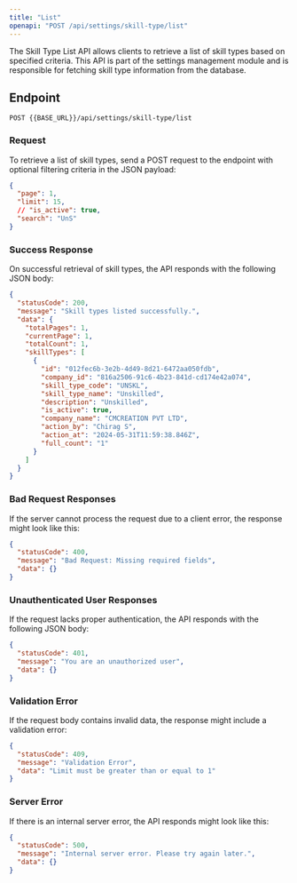---
title: "List"
openapi: "POST /api/settings/skill-type/list"
---

The Skill Type List API allows clients to retrieve a list of skill types based on specified criteria. This API is part of the settings management module and is responsible for fetching skill type information from the database.

## Endpoint

`POST {{BASE_URL}}/api/settings/skill-type/list`

### Request

To retrieve a list of skill types, send a POST request to the endpoint with optional filtering criteria in the JSON payload:

```json
{
  "page": 1,
  "limit": 15,
  // "is_active": true,
  "search": "UnS"
}
```

### Success Response

On successful retrieval of skill types, the API responds with the following JSON body:

```json
{
  "statusCode": 200,
  "message": "Skill types listed successfully.",
  "data": {
    "totalPages": 1,
    "currentPage": 1,
    "totalCount": 1,
    "skillTypes": [
      {
        "id": "012fec6b-3e2b-4d49-8d21-6472aa050fdb",
        "company_id": "816a2506-91c6-4b23-841d-cd174e42a074",
        "skill_type_code": "UNSKL",
        "skill_type_name": "Unskilled",
        "description": "Unskilled",
        "is_active": true,
        "company_name": "CMCREATION PVT LTD",
        "action_by": "Chirag S",
        "action_at": "2024-05-31T11:59:38.846Z",
        "full_count": "1"
      }
    ]
  }
}
```

### Bad Request Responses

If the server cannot process the request due to a client error, the response might look like this:

```json
{
  "statusCode": 400,
  "message": "Bad Request: Missing required fields",
  "data": {}
}
```

### Unauthenticated User Responses

If the request lacks proper authentication, the API responds with the following JSON body:

```json
{
  "statusCode": 401,
  "message": "You are an unauthorized user",
  "data": {}
}
```

### Validation Error

If the request body contains invalid data, the response might include a validation error:

```json
{
  "statusCode": 409,
  "message": "Validation Error",
  "data": "Limit must be greater than or equal to 1"
}
```

### Server Error

If there is an internal server error, the API responds might look like this:

```json
{
  "statusCode": 500,
  "message": "Internal server error. Please try again later.",
  "data": {}
}
```
